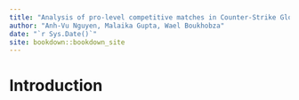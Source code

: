 ```yaml
--- 
title: "Analysis of pro-level competitive matches in Counter-Strike Global Offensive"
author: "Anh-Vu Nguyen, Malaika Gupta, Wael Boukhobza"
date: "`r Sys.Date()`"
site: bookdown::bookdown_site
---
```


# Introduction

